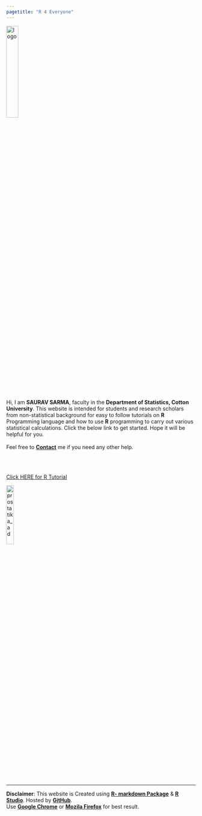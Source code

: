 ```yaml
---
pagetitle: "R 4 Everyone"
---
```



<!-- Calling the CSS -->

<link rel="stylesheet" href="mystyle.css" type="text/css">

<link rel="stylesheet" href="https://cdnjs.cloudflare.com/ajax/libs/font-awesome/4.7.0/css/font-awesome.min.css">


<script data-ad-client="ca-pub-5146871745274287" async src="https://pagead2.googlesyndication.com/pagead/js/adsbygoogle.js"></script>


<div class="img1">
<img src="images/logo.png" alt="logo"  style="width:25%;">
</div>


<!-- <div class="notification"> -->
<!-- <div class="container"> -->
<!--   <h2>Practical Examination of PG 1st Semester  -->
<!--   <br> -->
<!--   SEC: Statistical Calculation With R <span class="new-box">NEW</span></h2> -->
<!--   <i class="fa fa-calendar"></i> 11/01/2020 -->
<!--   <br> -->
<!--   <i class="far fa-clock"></i> 10.00 AM - 2.00 PM -->
<!--   <br> -->
<!--   <i class="fas fa-map-marker-alt"></i> Computer Cell, 2nd Floor, SKB Library -->
<!--   <br> -->
<!--   <button class="new-btn"> <a href="/files/sec_dec_19.pdf" download> Click Here for Details</a> </button> -->
<!-- </div> -->
<!-- </div> -->


<div class="text_block">
Hi, I am **SAURAV SARMA**, faculty in the **Department of Statistics, Cotton University**. This website is intended for students and research scholars from non-statistical background for easy to follow tutorials on **R** Programming language and how to use **R** programming to carry out various statistical calculations. Click the below link to get started. Hope it will be helpful for you.
<br></br>
Feel free to 
<a href="me.html">**Contact**</a> 
me if you need any other help.
</div>




<br></br>

<div>
<a href="intoduction.html">
<div class="btn"> Click HERE for R Tutorial </div>
</a>
</div>





<a href="https://www.facebook.com/ProStatikaGuwahati/">
  <img src="images/prostat_banner.png" alt="prostatika_ad"  style="width:20%;">
</a>


---
**Disclaimer**: This website is Created using [**R- markdown Package**](https://rmarkdown.rstudio.com/) & [**R Studio**](https://www.rstudio.com/). Hosted by [**GitHub**](https://github.com/).  
Use [__Google Chrome__](https://www.google.com/chrome/) or [**Mozila Firefox**](https://www.mozilla.org/en-US/firefox/new/) for best result.